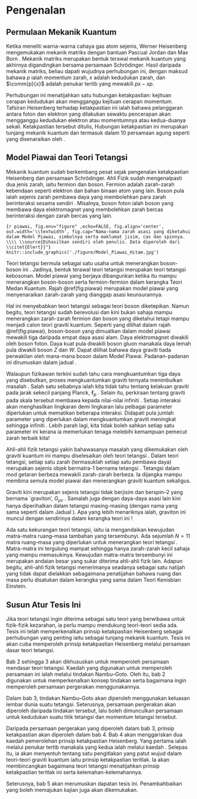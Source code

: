 # Pengenalan


## Permulaan Mekanik Kuantum
Ketika meneliti warna-warna cahaya gas atom sejenis, Werner Heisenberg mengemukakan mekanik matriks dengan bantuan Pascual Jordan dan Max Born \citep{Connes1994, Crease2002}. Mekanik matriks merupakan bentuk terawal mekanik kuantum yang akhirnya digandingkan bersama persamaan Schr&ouml;dinger. Hasil daripada mekanik matriks, beliau dapati wujudnya perhubungan ini,
\begin{equation}
\comm{p}{x} = i\hbar,
\label{1-0}
\end{equation}
dengan maksud bahawa $p$ ialah momentum zarah, $x$ adalah kedudukan zarah, dan  $\comm{p}{x}$ adalah penukar tertib yang mewakili $px - xp$.

Perhubungan ini menatijahkan satu hubungan ketakpastian: kejituan cerapan kedudukan akan mengganggu kejituan cerapan momentum. Tafsiran Heisenberg terhadap ketakpastian ini ialah bahawa pelanggaran antara foton dan elektron yang dilakukan sewaktu pencerapan akan mengganggu kedudukan elektron atau momentumnya atau kedua-duanya sekali. Ketakpastian tersebut ditulis,
\begin{equation}
\Delta x\Delta p \geq \frac{\hbar}{2}.
\end{equation}
Hubungan ketakpastian ini merupakan tunjang mekanik kuantum dan termasuk dalam 10 persamaan agung seperti yang disenaraikan oleh \citet{Crease2002}.

## Model Piawai dan Teori Tetangsi

Mekanik kuantum sudah berkembang pesat sejak pengenalan ketakpastian Heisenberg dan persamaan Schr&ouml;dinger. Ahli Fizik sudah mengenalpasti dua jenis zarah, iaitu fermion dan boson. Fermion adalah zarah-zarah kebendaan seperti elektron dan bahan binaan atom yang lain. Boson pula ialah sejenis zarah pembawa daya yang membolehkan para zarah berinteraksi sesama sendiri \citep{Elert}. Misalnya, boson foton ialah boson yang membawa daya elektromagnet yang membolehkan zarah bercas berinteraksi dengan zarah bercas yang lain.

<!--Sepanjang sejarah perkembangan fizik, banyak kejayaan besar telah dicapai apabila dua teori berbeza berjaya disatukan \cite{Dirac1989}. Isaac Newton telah memberikan lonjakan besar kepada dunia fizik ketika menyatukan fizik samawi dan fizik bumi dalam kerangka graviti beliau yang melahirkan mekanik klasik \cite{Crease2002}. Persamaan-persamaan Maxwell pula telah menyatukan teori keelektrikan dan kemagnetan dalam satu kerangka baharu, iaitu kerangka keelektromagnetan. Albert Einstein pula menyatukan mekanik klasik dan keelektromagnetan dalam kerangka kenisbian khasnya \cite{Zwiebach2009}. Hal-hal ini dikira sebagai satu lonjakan besar dalam sejarah fizik.-->

```{r piawai, fig.env="figure" ,echo=FALSE, fig.align='center', out.width='\\textwidth', fig.cap="Nama-nama zarah asasi yang diketahui dalam Model Piawai, simbolnya serta maklumat jisim, cas dan spinnya. \\\\ \\source{Dihasilkan sendiri oleh penulis. Data diperoleh dari \\citet{Elert}}"}
knitr::include_graphics('./figure/Model_Piawai_Hitam.jpg')
```

\par
Teori tetangsi bermula sebagai satu usaha untuk menerangkan boson-boson ini \citep{Polchinski2002}. Jadinya, bentuk terawal teori tetangsi merupakan teori tetangsi kebosonan. Model piawai yang berjaya dibangunkan ketika itu mampu menerangkan boson-boson serta fermion-fermion dalam kerangka Teori Medan Kuantum. Rajah \@ref(fig:piawai) merupakan model piawai yang menyenaraikan zarah-zarah yang dianggap asasi keunsurannya.

Hal ini menyebabkan teori tetangsi sebagai teori boson diketepikan. Namun begitu, teori tetangsi sudah berevolusi dan kini bukan sahaja mampu menerangkan zarah-zarah fermion dan boson yang diketahui tetapi mampu menjadi calon teori graviti kuantum. Seperti yang dilihat dalam rajah \@ref(fig:piawai), boson-boson yang dimuatkan dalam model piawai mewakili tiga daripada empat daya asasi alam. Daya elektromagnet diwakili oleh boson foton. Daya kuat pula diwakili boson gluon manakala daya lemah pula diwakili boson $Z$ dan $W$. Dapat dilihat bahawa daya graviti tiada perwakilan oleh mana-mana boson dalam Model Piawai. Padanan-padanan ini dirumuskan dalam jadual \ref{tab:graviton}.

\begin{table} [hbt!]\centering
\caption{Nama daya-daya asasi alam serta boson yang mewakilinya dalam Model Piawai.}
\label{tab:graviton}
\begin{tabular}{r | l}
\hline
Daya Asasi Alam & Boson Tolok\\ \hline
Elektromagnet & Foton, $\gamma$\\
Daya Kuat & Gluon, $g$\\
Daya Lemah & Boson $Z$ dan $W$\\
Graviti & -- \\
\hline
\end{tabular}
\end{table}

\par
Walaupun fizikawan terkini sudah tahu cara mengkuantumkan tiga daya yang disebutkan, proses mengkuantumkan graviti ternyata menimbulkan masalah \citep{Zwiebach2009, Schellekens2014}. Salah satu sebabnya ialah kita tidak tahu tentang kelakuan graviti pada jarak sekecil panjang Planck, $\ell_p$ \citep{Wray2011}. Selain itu, perkiraan tentang graviti pada skala tersebut membawa kepada nilai-nilai infiniti \citep{Schellekens2014}. Setiap interaksi akan menghasilkan lingkaran demi lingkaran lalu pelbagai parameter diperlukan untuk mematikan beberapa interaksi. Didapati pula jumlah parameter yang diperlukan dalam mengkuantumkan graviti meningkat sehingga infiniti \citep{Wray2011, Schellekens2014}. Lebih parah lagi, kita tidak boleh sahkan setiap satu parameter ini kerana ia memerlukan tenaga melebihi kemampuan pemecut zarah terbaik kita!

Ahli-ahli fizik tetangsi yakin bahawasanya masalah yang dikemukakan oleh graviti kuantum ini mampu diselesaikan oleh teori tetangsi \citep{Zwiebach2009, Wray2011, Schellekens2014}. Dalam teori tetangsi, setiap satu zarah (termasuklah setiap satu pembawa daya) merupakan sejenis objek bermatra-1 bernama tetangsi \citep{Zwiebach2009, Polchinski2002}. Tetangsi dalam mod getaran berbeza mewakili zarah-zarah berbeza. Ia dijangka mampu membina semula model piawai dan menerangkan graviti kuantum sekaligus.

\par
Graviti kini merupakan sejenis tetangsi tidak berjisim dan berspin--2 yang bernama `graviton', $G_{\mu\nu}$ \cite{Polchinski2002}. Samalah juga dengan daya-daya asasi lain kini hanya diperihalkan dalam tetangsi masing-masing (dengan nama yang sama seperti dalam Jadual \ref{tab:graviton}). Apa yang lebih menariknya ialah, graviton ini muncul dengan sendirinya dalam kerangka teori ini \citep{Ginsparg1989, Polchinski2002}!

<!--```{r tetangsi, fig.env="figure" ,echo=FALSE, fig.align='center', fig.cap="Proses $\\alpha \\rightarrow \\beta + \\gamma$ yang digambarkan sebagai proses pereputan zarah (kiri) dan sebagai proses pereputan tetangsi (kanan). \\\\ \\source{\\citet{Zwiebach2009}}"}
knitr::include_graphics('./figure/Proses_Tetangsi.png')
```

\par
Tetangsi ada dua cara untuk berinteraksi dengan tetangsi lain, iaitu dengan bercantum atau dengan mereput. Dua tetangsi akan bercantum menjadi satu tetangsi baru, ataupun satu tetangsi boleh mereput menjadi dua tetangsi baru. Ia juga boleh bercantum dan mereput menyerupai satu pelanggaran.-->

Ada satu kekurangan teori tetangsi, iaitu ia mengandaikan kewujudan matra-matra ruang--masa tambahan yang tersembunyi. Ada sejumlah $N=11$ matra ruang--masa yang diperlukan untuk menerangkan teori tetangsi \citep{Zwiebach2009}. Matra-matra ini tergulung mampat sehingga hanya zarah-zarah kecil sahaja yang mampu memasukinya. Kewujudan matra-matra tersembunyi ini merupakan andaian besar yang sukar diterima ahli-ahli fizik lain. Adapun begitu, ahli-ahli fizik tetangsi menerimanya seadanya sebagai satu natijah yang tidak dapat dielakkan sebagaimana penatijahan bahawa ruang dan masa perlu disatukan dalam kerangka yang sama dalam Teori Kenisbian Einstein.

## Susun Atur Tesis Ini
Jika teori tetangsi ingin diterima sebagai satu teori yang berwibawa untuk fizik-fizik kezarahan, ia perlu mampu mendukung teori-teori sedia ada. Tesis ini telah memperkenalkan prinsip ketakpastian Heisenberg sebagai perhubungan yang penting iaitu sebagai tunjang mekanik kuantum. Tesis ini akan cuba memperoleh prinsip ketakpastian Heisenberg melalui persamaan dasar teori tetangsi.

Bab 2 sehingga 3 akan dikhususkan untuk memperoleh persamaan mendasar teori tetangsi. Kaedah yang digunakan untuk memperoleh persamaan ini ialah melalui tindakan Nambu--Goto. Oleh itu, bab 2 digunakan untuk memperkenalkan konsep tindakan serta bagaimana ingin memperoleh persamaan pergerakan menggunakannya.

Dalam bab 3, tindakan Nambu--Goto akan diperoleh menggunakan keluasan lembar dunia suatu tetangsi. Seterusnya, persamaan pergerakan akan diperoleh daripada tindakan tersebut, lalu boleh dimunculkan persamaan untuk kedudukan suatu titik tetangsi dan momentum tetangsi tersebut.

Daripada persamaan pergerakan yang diperoleh dalam bab 3, prinsip ketakpastian akan diperoleh dalam bab 4. Bab 4 akan menggariskan dua kaedah pemerolehan prinsip ketakpastian Heisenberg. Yang pertama ialah melalui penukar tertib manakala yang kedua ialah melalui kaedah \citet{Boichenko2018}. Selepas itu, ia akan menyentuh tentang satu pengitlakan yang patut wujud dalam teori-teori graviti kuantum iaitu prinsip ketakpastian teritlak. Ia akan membincangkan bagaimana teori tetangsi menatijahkan prinsip ketakpastian teritlak ini serta kelemahan-kelemahannya.

Seterusnya, bab 5 akan merumuskan dapatan tesis ini. Penambahbaikan yang boleh memajukan kajian juga akan dikemukakan.